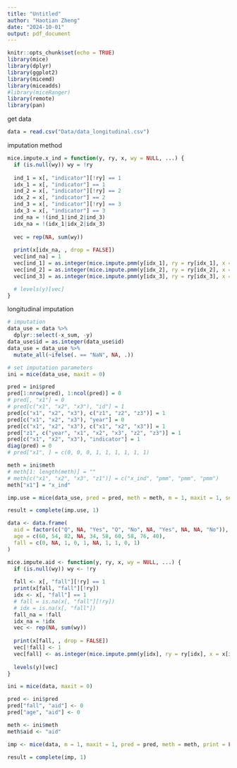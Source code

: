 ```yaml
---
title: "Untitled"
author: "Haotian Zheng"
date: "2024-10-01"
output: pdf_document
---
```


```r
knitr::opts_chunk$set(echo = TRUE)
library(mice)
library(dplyr)
library(ggplot2)
library(micemd)
library(miceadds)
#library(miceRanger)
library(remote)
library(pan)
```



get data
```r
data = read.csv("Data/data_longitudinal.csv")
```



imputation method
```r
mice.impute.x_ind = function(y, ry, x, wy = NULL, ...) {
  if (is.null(wy)) wy = !ry
  
  ind_1 = x[, "indicator"][!ry] == 1
  idx_1 = x[, "indicator"] == 1
  ind_2 = x[, "indicator"][!ry] == 2
  idx_2 = x[, "indicator"] == 2
  ind_3 = x[, "indicator"][!ry] == 3
  idx_3 = x[, "indicator"] == 3
  ind_na = !(ind_1|ind_2|ind_3)
  idx_na = !(idx_1|idx_2|idx_3)
  
  vec = rep(NA, sum(wy))
  
  print(x[idx_na, , drop = FALSE])
  vec[ind_na] = 1
  vec[ind_1] = as.integer(mice.impute.pmm(y[idx_1], ry = ry[idx_1], x = x[idx_1, c("x2", "x3", "z1", "z2", "z3"), drop = FALSE], ...))
  vec[ind_2] = as.integer(mice.impute.pmm(y[idx_2], ry = ry[idx_2], x = x[idx_2, c("x2", "x3", "z1", "z2", "z3"), drop = FALSE], ...))
  vec[ind_3] = as.integer(mice.impute.pmm(y[idx_3], ry = ry[idx_3], x = x[idx_3, c("x2", "x3", "z1", "z2", "z3"), drop = FALSE], ...))

  # levels(y)[vec]
}
```



longitudinal imputation
```r
# imputation
data_use = data %>%
  dplyr::select(-x_sum, -y)
data_use$id = as.integer(data_use$id)
data_use = data_use %>%
  mutate_all(~ifelse(. == "NaN", NA, .))

# set imputation parameters
ini = mice(data_use, maxit = 0)

pred = ini$pred
pred[1:nrow(pred), 1:ncol(pred)] = 0
# pred[, "x1"] = 0
# pred[c("x1", "x2", "x3"), "id"] = 1
pred[c("x1", "x2", "x3"), c("z1", "z2", "z3")] = 1
pred[c("x1", "x2", "x3"), "year"] = 0
pred[c("x1", "x2", "x3"), c("x1", "x2", "x3")] = 1
pred["z1", c("year", "x1", "x2", "x3", "z2", "z3")] = 1
pred[c("x1", "x2", "x3"), "indicator"] = 1
diag(pred) = 0
# pred["x1", ] = c(0, 0, 0, 1, 1, 1, 1, 1, 1)

meth = ini$meth
# meth[1: length(meth)] = ""
# meth[c("x1", "x2", "x3", "z1")] = c("x_ind", "pmm", "pmm", "pmm")
meth["x1"] = "x_ind"

imp.use = mice(data_use, pred = pred, meth = meth, m = 1, maxit = 1, seed = 1018, printFlag = F)

result = complete(imp.use, 1)
```






```r
data <- data.frame(
  aid = factor(c("Q", NA, "Yes", "Q", "No", NA, "Yes", NA, NA, "No")),
  age = c(60, 54, 82, NA, 34, 58, 60, 58, 76, 40),
  fall = c(0, NA, 1, 0, 1, NA, 1, 1, 0, 1)
)
```

```r
mice.impute.aid <- function(y, ry, x, wy = NULL, ...) {
  if (is.null(wy)) wy <- !ry
  
  fall <- x[, "fall"][!ry] == 1
  print(x[fall, "fall"][!ry])
  idx <- x[, "fall"] == 1
  # fall = is.na(x[, "fall"][!ry])
  # idx = is.na(x[, "fall"])
  fall_na = !fall
  idx_na = !idx
  vec <- rep(NA, sum(wy))
  
  print(x[fall, , drop = FALSE])
  vec[!fall] <- 1
  vec[fall] <- as.integer(mice.impute.pmm(y[idx], ry = ry[idx], x = x[idx, "age", drop = FALSE], ...))
  
  levels(y)[vec]
}
```

```r
ini = mice(data, maxit = 0)

pred <- ini$pred
pred["fall", "aid"] <- 0
pred["age", "aid"] <- 0

meth <- ini$meth
meth$aid <- "aid"

imp <- mice(data, m = 1, maxit = 1, pred = pred, meth = meth, print = FALSE, seed = 1)

result = complete(imp, 1)
```





